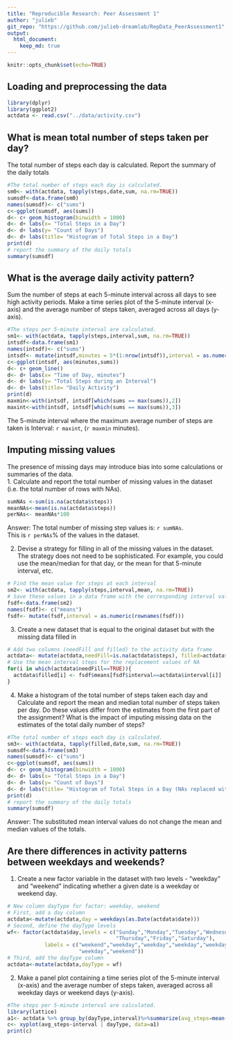 ```yaml
---
title: "Reproducible Research: Peer Assessment 1"
author: "julieb"
git_repo: "https://github.com/julieb-dreamlab/RepData_PeerAssessment1"
output: 
  html_document:
    keep_md: true
---
```

```r
knitr::opts_chunk$set(echo=TRUE)
```

## Loading and preprocessing the data
```r
library(dplyr)
library(ggplot2)
actdata <- read.csv("../data/activity.csv")

```


## What is mean total number of steps taken per day?
The total number of steps each day is calculated.
Report the summary of the daily totals

```r
#The total number of steps each day is calculated.
sm0<- with(actdata, tapply(steps,date,sum, na.rm=TRUE))
sumsdf<-data.frame(sm0)
names(sumsdf)<- c("sums")
c<-ggplot(sumsdf, aes(sums))
d<- c+ geom_histogram(binwidth = 1000)
d<- d+ labs(x= "Total Steps in a Day")
d<- d+ labs(y= "Count of Days")
d<- d+ labs(title= "Histogram of Total Steps in a Day")
print(d)
# report the summary of the daily totals
summary(sumsdf)
```

## What is the average daily activity pattern?
Sum the number of steps at each 5-minute interval across all days to see high activity periods.
Make a time series plot of the 5-minute interval (x-axis)
and the average number of steps taken, averaged across all days (y-axis).
```r
#The steps per 5-minute interval are calculated.
sm1<- with(actdata, tapply(steps,interval,sum, na.rm=TRUE))
intsdf<-data.frame(sm1)
names(intsdf)<- c("sums")
intsdf<- mutate(intsdf,minutes = 5*(1:nrow(intsdf)),interval = as.numeric(rownames(intsdf)))
c<-ggplot(intsdf, aes(minutes,sums))
d<- c+ geom_line()
d<- d+ labs(x= "Time of Day, minutes")
d<- d+ labs(y= "Total Steps during an Interval")
d<- d+ labs(title= "Daily Activity")
print(d)
maxmin<-with(intsdf, intsdf[which(sums == max(sums)),2])
maxint<-with(intsdf, intsdf[which(sums == max(sums)),3])
```
The 5-minute interval where the maximum average number of steps are taken is Interval: `r maxint`, (`r maxmin` minutes).

## Imputing missing values
The presence of missing days may introduce bias into some
calculations or summaries of the data.  
1. Calculate and report the total number of missing values in the dataset
(i.e. the total number of rows with NAs).
```r
sumNAs <-sum(is.na(actdata$steps))
meanNAs<-mean(is.na(actdata$steps))
perNAs<- meanNAs*100
```
Answer: The total number of missing step values is: `r sumNAs`.  
This is `r perNAs`% of the values in the dataset.

2. Devise a strategy for filling in all of the missing values in the dataset. The
strategy does not need to be sophisticated. For example, you could use
the mean/median for that day, or the mean for that 5-minute interval, etc.
```r
# Find the mean value for steps at each interval
sm2<- with(actdata, tapply(steps,interval,mean, na.rm=TRUE))
# Save these values in a data frame with the corresponding interval value
fsdf<-data.frame(sm2)
names(fsdf)<- c("means")
fsdf<- mutate(fsdf,interval = as.numeric(rownames(fsdf)))
```
3. Create a new dataset that is equal to the original dataset but with the
missing data filled in
```r
# Add two columns (needFill and filled) to the activity data frame 
actdata<- mutate(actdata,needFill=is.na(actdata$steps), filled=actdata$steps)
# Use the mean interval steps for the replacement values of NA
for(i in which(actdata$needFill==TRUE)){
  actdata$filled[i] <- fsdf$means[fsdf$interval==actdata$interval[i]]
}

```
4. Make a histogram of the total number of steps taken each day and Calculate
and report the mean and median total number of steps taken per day. Do
these values differ from the estimates from the first part of the assignment?
What is the impact of imputing missing data on the estimates of the total
daily number of steps?

```r
#The total number of steps each day is calculated.
sm3<- with(actdata, tapply(filled,date,sum, na.rm=TRUE))
sumsdf<-data.frame(sm3)
names(sumsdf)<- c("sums")
c<-ggplot(sumsdf, aes(sums))
d<- c+ geom_histogram(binwidth = 1000)
d<- d+ labs(x= "Total Steps in a Day")
d<- d+ labs(y= "Count of Days")
d<- d+ labs(title= "Histogram of Total Steps in a Day (NAs replaced with Interval Mean Value")
print(d)
# report the summary of the daily totals
summary(sumsdf)
```
Answer: The substituted mean interval values do not change the mean and median values of the totals.

## Are there differences in activity patterns between weekdays and weekends?

1. Create a new factor variable in the dataset with two levels - "weekday"
and "weekend" indicating whether a given date is a weekday or weekend
day.  
```r
# New column dayType for factor: weekday, weekend
# First, add a day column
actdata<-mutate(actdata,day = weekdays(as.Date(actdata$date)))
# Second, define the dayType levels
wf<- factor(actdata$day,levels = c("Sunday","Monday","Tuesday","Wednesday",
                                   "Thursday","Friday","Saturday"),
            labels = c("weekend","weekday","weekday","weekday","weekday",
                       "weekday","weekend"))
# Third, add the dayType column
actdata<-mutate(actdata,dayType = wf)

```
2. Make a panel plot containing a time series plot of the
5-minute interval (x-axis) and the average number of steps taken, averaged
across all weekday days or weekend days (y-axis).
```r
#The steps per 5-minute interval are calculated.
library(lattice)
a1<- actdata %>% group_by(dayType,interval)%>%summarize(avg_steps=mean(filled))
c<- xyplot(avg_steps~interval | dayType, data=a1)
print(c)
```
